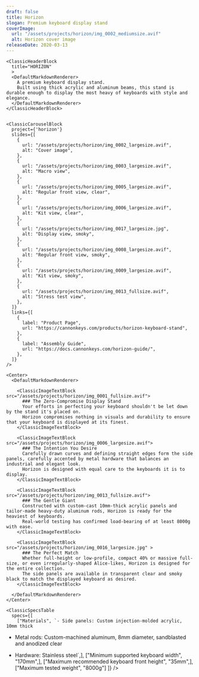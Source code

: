 ```yaml
---
draft: false
title: Horizon
slogan: Premium keyboard display stand
coverImage:
  url: "/assets/projects/horizon/img_0002_mediumsize.avif"
  alt: Horizon cover image
releaseDate: 2020-03-13
---
```


<DefaultLayout title={frontmatter.title}>

  <ClassicBlurredHeader src={frontmatter.coverImage.url} />

  <div class="container mx-auto">

    <ClassicHeaderBlock 
      title="HORIZON"
      >
      <DefaultMarkdownRenderer>
        A premium keyboard display stand.  
        Built using thick acrylic and aluminum beams, this stand is durable enough to display the most heavy of keyboards with style and elegance.
      </DefaultMarkdownRenderer>
    </ClassicHeaderBlock>


    <ClassicCarouselBlock 
      project={'horizon'} 
      slides={[
        {
          url: "/assets/projects/horizon/img_0002_largesize.avif",
          alt: "Cover image",
        },
        {
          url: "/assets/projects/horizon/img_0003_largesize.avif",
          alt: "Macro view",
        },
        {
          url: "/assets/projects/horizon/img_0005_largesize.avif",
          alt: "Regular front view, clear",
        },
        {
          url: "/assets/projects/horizon/img_0006_largesize.avif",
          alt: "Kit view, clear",
        },
        {
          url: "/assets/projects/horizon/img_0017_largesize.jpg",
          alt: "Display view, smoky",
        },
        {
          url: "/assets/projects/horizon/img_0008_largesize.avif",
          alt: "Regular front view, smoky",
        },
        {
          url: "/assets/projects/horizon/img_0009_largesize.avif",
          alt: "Kit view, smoky",
        },
        {
          url: "/assets/projects/horizon/img_0013_fullsize.avif",
          alt: "Stress test view",
        },
      ]} 
      links={[
        {
          label: "Product Page",
          url: "https://cannonkeys.com/products/horizon-keyboard-stand",
        },
        {
          label: "Assembly Guide",
          url: "https://docs.cannonkeys.com/horizon-guide/",
        },
      ]}
    />

    <Center>
      <DefaultMarkdownRenderer>

        <ClassicImageTextBlock src="/assets/projects/horizon/img_0001_fullsize.avif">
          ### The Zero-Compromise Display Stand
          Your efforts in perfecting your keyboard shouldn't be let down by the stand it's placed on.  
          Horizon compromises nothing in visuals and durability to ensure that your keyboard is displayed at its finest.
        </ClassicImageTextBlock>

        <ClassicImageTextBlock src="/assets/projects/horizon/img_0006_largesize.avif">
          ### The Intention You Desire
          Carefully drawn curves and defining straight edges form the side panels, carefully accented by metal hardware that balances an industrial and elegant look.  
          Horizon is designed with equal care to the keyboards it is to display.
        </ClassicImageTextBlock> 

        <ClassicImageTextBlock src="/assets/projects/horizon/img_0013_fullsize.avif">
          ### The Gentle Giant
          Constructed with custom-cast 10mm-thick acrylic panels and tailor-made heavy-duty aluminum rods, Horizon is ready for the heaviest of keyboards.  
          Real-world testing has confirmed load-bearing of at least 8000g with ease.
        </ClassicImageTextBlock> 

        <ClassicImageTextBlock src="/assets/projects/horizon/img_0016_largesize.jpg" >
          ### The Perfect Match
          Whether full-height or low-profile, compact 40% or massive full-size, or even irregularly-shaped Alice-likes, Horizon is designed for the entire collection.  
          The side panels are available in transparent clear and smoky black to match the displayed keyboard as desired.
        </ClassicImageTextBlock>

      </DefaultMarkdownRenderer>
    </Center>

    <ClassicSpecsTable 
      specs={[
        ["Materials", `- Side panels: Custom injection-molded acrylic, 10mm thick
- Metal rods: Custom-machined aluminum, 8mm diameter, sandblasted and anodized clear
- Hardware: Stainless steel`,],
        ["Minimum supported keyboard width", "170mm",],
        ["Maximum recommended keyboard front height", "35mm",],
        ["Maximum tested weight", "8000g"]
    ]} />

    <ClassicResourcesTable project='horizon' />

  </div>

</DefaultLayout>